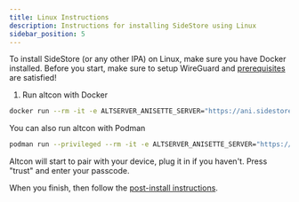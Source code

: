 ```yaml
---
title: Linux Instructions
description: Instructions for installing SideStore using Linux
sidebar_position: 5
---
```


To install SideStore (or any other IPA) on Linux, make sure you have Docker installed. Before you start, make sure to setup WireGuard and [prerequisites](prerequisites) are satisfied!

1. Run altcon with Docker
```bash
docker run --rm -it -e ALTSERVER_ANISETTE_SERVER="https://ani.sidestore.io/" -v ${PWD}/:/mnt/ -v /var/run:/var/run ghcr.io/sidestore/altcon
```

You can also run altcon with Podman
```bash
podman run --privileged --rm -it -e ALTSERVER_ANISETTE_SERVER="https://ani.sidestore.io/" -v ${PWD}/:/mnt/ -v /var/run:/var/run ghcr.io/sidestore/altcon
```

Altcon will start to pair with your device, plug it in if you haven't. Press "trust" and enter your passcode.

When you finish, then follow the [post-install instructions](post-install).
